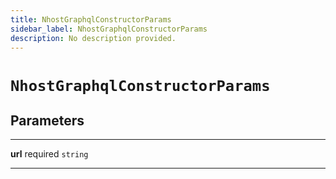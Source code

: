 ```yaml
---
title: NhostGraphqlConstructorParams
sidebar_label: NhostGraphqlConstructorParams
description: No description provided.
---
```


# `NhostGraphqlConstructorParams`

## Parameters

---

**<span className="parameter-name">url</span>** <span className="optional-status">required</span> `string`

---

